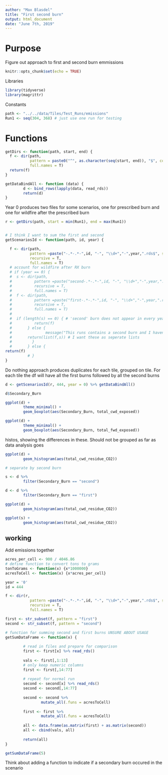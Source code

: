```yaml
---
author: "Max Blasdel"
title: "First second burn"
output: html_document
date: "June 7th, 2019"
---
```


# Purpose 
Figure out approach to first and second burn emmissions

```r
knitr::opts_chunk$set(echo = TRUE)
```

Libraries
```r
library(tidyverse)
library(magrittr)
```

Constants
```r
path <- "../../data/Tiles/Test_Runs/emissions"
Run1 <- seq(304, 368) # just use one run for testing
```

# Functions
```r
getDirs <- function(path, start, end) {
  f <- dir(path, 
           pattern = paste0("^", as.character(seq(start, end)), "$", collapse = "|"),
           full.names = T)
  return(f)
}

getDataBindAll <- function (data) {
        d <- bind_rows(lapply(data, read_rds))
        return(d)
}
```

Year 0 produces two files for some scenarios, one for prescribed burn and one for wildfire after the prescribed burn
```r
r <- getDirs(path, start = min(Run1), end = max(Run1))


# I think I want to sum the first and second
getScenariosId <- function(path, id, year) {

  f <- dir(path,
           pattern =paste("-.*-.*-",id, "-", "\\d+","-",year,".rds$", sep = ""),
           recursive = T,
           full.names = T)
  # account for wildfire after RX burn
  # if (year == 0) {
  #  s <- dir(path,
  #          pattern =paste("second-.*-.*-",id, "-", "\\d+","-",year,".rds$", sep = ""),
  #          recursive = T,
  #          full.names = T)
  #  f <- dir(path,
  #          pattern =paste("first-.*-.*-",id, "-", "\\d+","-",year,".rds$", sep = ""),
  #          recursive = T,
  #          full.names = T)
  #  
  #  if (length(s) == 0) { # 'second' burn does not appear in every year zero scenario
  #          return(f)
  #       } else {
  #               message("This runs contains a second burn and I haven't figured out a way to deal with this yet.")
  #       return(list(f,s)) # I want these as seperate lists     
  #         }
  #       } else {
return(f)
          # }
}
```

Do nothing approach produces duplicates for each tile, grouped on tile. For each tile the df will have all the first burns followed by all the second burns

```r
d <- getScenariosId(r, 444, year = 0) %>% getDataBindAll()

d$Secondary_Burn

ggplot(d) +
        theme_minimal() +
        geom_boxplot(aes(Secondary_Burn, total_cwd_exposed))

ggplot(d) +
        theme_minimal() +
        geom_boxplot(aes(Secondary_Burn, total_fwd_exposed))
```

histos, showing the differences in these. Should not be grouped as far as data analysis goes
```r
ggplot(d) +
        geom_histogram(aes(total_cwd_residue_CO2))

# separate by second burn

s <- d %>% 
        filter(Secondary_Burn == "second")

d <- d %>%
        filter(Secondary_Burn == "first")

ggplot(d) +
        geom_histogram(aes(total_cwd_residue_CO2))

ggplot(s) +
        geom_histogram(aes(total_cwd_residue_CO2))
```



## working
Add emissions together

```r
acres_per_cell <- 900 / 4046.86
# define function to convert tons to grams
tonToGrams <- function(x) {x*1000000}
acresToCell <- function(x) {x*acres_per_cell}

year = '0'
id = 444

f <- dir(r,
           pattern =paste("-.*-.*-",id, "-", "\\d+","-",year,".rds$", sep = ""),
           recursive = T,
           full.names = T)

first <- str_subset(f, pattern = "first")
second <- str_subset(f, pattern = "second")

# function for summing second and first burns UNSURE ABOUT USAGE 
getSumDataFrame <- function(x) {
        
        # read in files and prepare for comparison
        first <- first[x] %>% read_rds()
        
        vals <- first[,1:13]
        # only keep numeric columns
        first <- first[,14:77]
        
        # repeat for normal run
        second <- second[x] %>% read_rds()
        second <- second[,14:77]
        
        second <- second %>% 
                mutate_all(.funs = acresToCell)
        
        first <- first %>% 
                mutate_all(.funs = acresToCell)
        
        all <- data.frame(as.matrix(first) + as.matrix(second))
        all <- cbind(vals, all)
        
        return(all)
}

getSumDataFrame(5)
```


Think about adding a function to indicate if a secondary burn occured in the scenario

